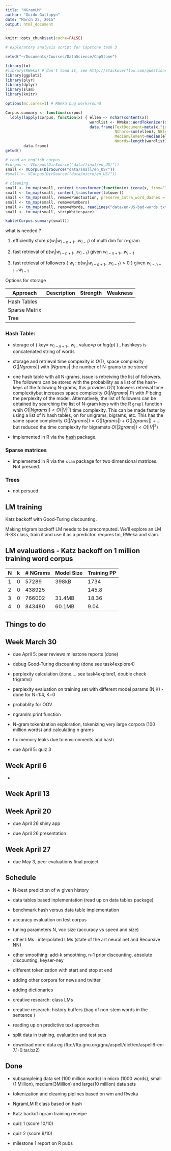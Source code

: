 ```yaml
---
title: "NGramLM"
author: "Guido Gallopyn"
date: "March 25, 2015"
output: html_document
---
```


```r
knitr::opts_chunk$set(cache=FALSE)
```

``` r
# exploratory analysis script for Capstone task 3

setwd("~/Documents/Courses/DataScience/CapStone")

library(tm)
#library(RWeka) # don't load it, see http://stackoverflow.com/questions/17703553/bigrams-instead-of-single-words-in-termdocument-matrix-using-r-and-rweka
library(ggplot2)
library(plyr)
library(dplyr)
library(slam)
library(knitr)

options(mc.cores=1) # RWeka bug workaround 

Corpus.summary <- function(corpus) 
  ldply(lapply(corpus, function(x) { ellen <- nchar(content(x))
                                     wordlist <- RWeka::WordTokenizer(x)  
                                     data.frame(TextDocument=meta(x,"id"),
                                                NChars=sum(ellen), NElements=length(content(x)),
                                                MedianElement=median(ellen), MaxElement=max(ellen),
                                                NWords=length(wordlist), NVoc=length(unique(wordlist)))} ), 
        data.frame)
getwd()
```

``` r

# read an english corpus
#corpus <- VCorpus(DirSource("data/final/en_US/"))
small <- VCorpus(DirSource("data/small/en_US/"))
#small <- VCorpus(DirSource("data/micro/en_US/"))

# cleaning
small <- tm_map(small, content_transformer(function(x) iconv(x, from="latin1", to="ASCII", sub="")))
small <- tm_map(small, content_transformer(tolower))
small <- tm_map(small, removePunctuation, preserve_intra_word_dashes = TRUE)
small <- tm_map(small, removeNumbers)
small <- tm_map(small, removeWords, readLines("data/en-US-bad-words.txt"))
small <- tm_map(small, stripWhitespace)
```

``` r
kable(Corpus.summary(small))
```


what is needed ?

1) efficiently store $p(w_i | w_{i-n+1}...w_{i-1})$ of multi dim for n-gram

2) fast retrieval of $p(w_i | w_{i-n+1}...w_{i-1})$ given $w_{i-n+1}...w_{i-1}$

3) fast retrieval of followers { $w_i$ : $p(w_i | w_{i-n+1}...w_{i-1}) > 0$ } given $w_{i-n+1}...w_{i-1}$

Options for storage

Approach    | Description |Strength | Weakness
----------- | -------------| -- | --
Hash Tables | | |
Sparse Matrix | | |
Tree       | | |

### Hash Table:

- storage of ( key= $w_{i-n+1}...w_{i}$ , value=$p$ or $log(p)$ ) , hashkeys is concatenated string of words

- storage and retrieval time compexity is $O(1)$, space complexity $O(|Ngrams|)$ with $|Ngrams|$ the number of N-grams to be stored

- one hash table with all N-grams, issue is retreiving the list of followers. The followers can be stored with the probability as a list of the hash-keys of the following N-grams, this provides $O(1)$ folowers retreival time complexitybut increases space complexity $O(|Ngrams| . P)$ with $P$ being the perplexity of the model. Alternatively, the list of followers can be obtained by searching the list of N-gram keys with the R `grepl` function whih  $O(|Ngrams|) < O(|V|^n)$ time complexity. This can be made faster by using a list of N hash tables, on for unigrams, bigrams, etc. This has the same space complexity $O(|Ngrams|) = O(|1grams|) + O(|2grams|) + ...$ but reduced the time complexity for bigramsto $O(|2grams|) < O(|V|^2)$  

- implemented in R via the [hash](http://cran.r-project.org/web/packages/hash/hash.pdf) package.

### Sparse matrices

- implemented in R via the `slam` package for two dimensional matrices. Not presued.

### Trees

- not persued

## LM training

Katz backoff with Good-Turing discounting.

Making trigram backoff LM needs to be precomputed. We'll explore an LM R-S3 class, train it and use it as a predictor.
requres tm, RWeka and slam.

## LM evaluations - Katz backoff on 1 million training word corpus 


N | k | # NGrams | Model Size | Training PP
--|---|----------|------------|---------------
1 | 0 | 57289    | 398kB      | 1734
2 | 0 | 438925   |            | 145.8
3 | 0 | 766002   | 31.4MB     | 18.36
4 | 0 | 843480   | 60.1MB     | 9.04

## Things to do

## Week March 30

- due April 5: peer reviews milestone reports (done)

- debug Good-Turing discounting (done see task4explore4)

- perplexity calculation (done.... see task4explore1, double check trigrams)

- perplexity evaluation on training set with different model params (N,K) - done for N=1:4, K=0 

- probablity for OOV

- ngramlm print function


- N-gram tokenization exploration, tokenizing very large corpora (100 million words) and calculating n grams

- fix memory leaks due to environments and hash




- due April 5: quiz 3 

## Week April 6

- 

## Week April 13



## Week April 20

- due April 26 shiny app

- due April 26 presentation

## Week April 27

- due May 3, peer evaluations final project


## Schedule

- N-best prediction of w given history 


- data tables based inplementation (read up on data tables package)

- benchmark hash versus data table implementation

- accuracy evaluation on test corpus

- tuning parameters N, voc size (accuracy vs speed and size)

- other LMs : interpolated LMs (state of the art neural net and Recursive NN)

- other smoothing: add-k smoothing, n-1 prior discounting, absolute discounting, keyser-ney

- different tokenization with start and stop at end

- adding other corpora for news and twitter

- adding dictionaries

- creative research: class LMs

- creative research: history buffers (bag of non-stem words in the sentence )

- reading up on predictive text approaches

- split data in training, evaluation and test sets

- download more data eg (ftp://ftp.gnu.org/gnu/aspell/dict/en/aspell6-en-7.1-0.tar.bz2)


## Done 

- subsampleing data set (100 million words) in micro (1000 words), small (1 Million), medium(3Million) and large(10 million) data sets

- tokenization and cleaning piplines based on wm and Rweka

- NgramLM R class based on hash

- Katz backof ngram training receipe

- quiz 1 (score 10/10)

- quiz 2 (score 9/10)

- milestone 1 report on R pubs
